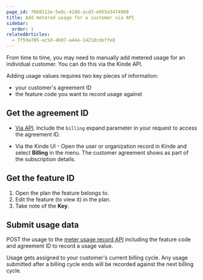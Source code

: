 ```yaml
---
page_id: 7060212e-5e8c-4188-acd3-e055e3474988
title: Add metered usage for a customer via API
sidebar:
  order: 1
relatedArticles:
  - 7f59a705-ac5d-4b07-a44e-1421dcdeffe8
---
```


From time to time, you may need to manually add metered usage for an individual customer. You can do this via the Kinde API.

Adding usage values requires two key pieces of information:

- your customer's agreement ID
- the feature code you want to record usage against

## Get the agreement ID

- [Via API](https://docs.kinde.com/kinde-apis/management/#tag/billing-agreements/get/api/v1/billing/agreements/). Include the `billing` expand parameter in your request to access the agreement ID.

- Via the Kinde UI - Open the user or organization record in Kinde and select **Billing** in the menu. The customer agreement shows as part of the subscription details. 

## Get the feature ID

1. Open the plan the feature belongs to.
2. Edit the feature (to view it) in the plan.
3. Take note of the **Key**.

## Submit usage data

POST the usage to the [meter usage record API](https://docs.kinde.com/kinde-apis/management/#tag/billing-meter-usage/post/api/v1/billing/meter_usage/) including the feature code and agreement ID to record a usage value.

<Aside>

Usage gets assigned to your customer's current billing cycle. Any usage submitted after a billing cycle ends will be recorded against the next billing cycle.

</Aside>
